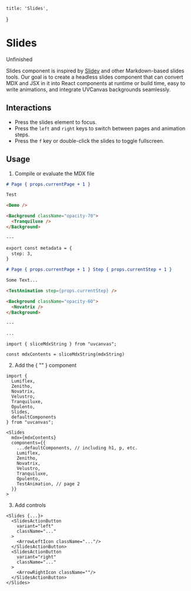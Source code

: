     title: 'Slides',
}

# Slides

<Note>
  Unfinished
</Note>

Slides component is inspired by [Slidev](https://sli.dev/) and other Markdown-based slides tools. Our goal is to create a headless slides component that can convert MDX and JSX in it into React components at runtime or build time, easy to write animations, and integrate UVCanvas backgrounds seamlessly.

<SlidesExample />


## Interactions

- Press the slides element to focus.
- Press the `left` and `right` keys to switch between pages and animation steps.
- Press the `f` key or double-click the slides to toggle fullscreen.

## Usage

1. Compile or evaluate the MDX file


``` md {{ title: "Raw String" }}
# Page { props.currentPage + 1 }

Test

<Demo />

<Background className="opacity-70">
  <Tranquiluxe />
</Background>

---

export const metadata = {
  step: 3,
}

# Page { props.currentPage + 1 } Step { props.currentStep + 1 }

Some Text...

<TestAnimation step={props.currentStep} />

<Background className="opacity-60">
  <Novatrix />
</Background>

---

...
```


``` tsx
import { sliceMdxString } from "uvcanvas";
```

``` tsx
const mdxContents = sliceMdxString(mdxString)
```

2. Add the { "<Slides />" } component

``` tsx
import {
  Lumiflex,
  Zenitho,
  Novatrix,
  Velustro,
  Tranquiluxe,
  Opulento,
  Slides,
  defaultComponents
} from "uvcanvas";
```

``` tsx
<Slides
  mdx={mdxContents}
  components={{
    ...defaultComponents, // including h1, p, etc.
    Lumiflex,
    Zenitho,
    Novatrix,
    Velustro,
    Tranquiluxe,
    Opulento,
    TestAnimation, // page 2
  }}
>
```

3. Add controls

``` tsx
<Slides {...}>
  <SlidesActionButton
    variant="left"
    className="..."
  >
    <ArrowLeftIcon className="..."/>
  </SlidesActionButton>
  <SlidesActionButton
    variant="right"
    className="..."
  >
    <ArrowRightIcon className=""/>
  </SlidesActionButton>
</Slides>
```

